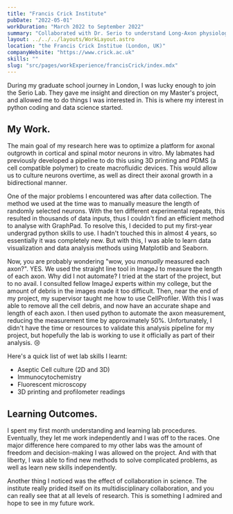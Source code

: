 ```yaml
---
title: "Francis Crick Institute"
pubDate: "2022-05-01"
workDuration: "March 2022 to September 2022"
summary: "Collaborated with Dr. Serio to understand Long-Axon physiology in vitro."
layout: ../../../layouts/WorkLayout.astro
location: "the Francis Crick Institue (London, UK)"
companyWebsite: "https://www.crick.ac.uk"
skills: ""
slug: "src/pages/workExperience/francisCrick/index.mdx"
---
```


During my graduate school journey in London, I was lucky enough to join the Serio Lab. They gave me insight and direction on my Master's project, and allowed me to do things I was interested in. This is where my interest in python coding and data science started.

## My Work.

The main goal of my research here was to optimize a platform for axonal outgrowth in cortical and spinal motor neurons in vitro. My labmates had previously developed a pipeline to do this using 3D printing and PDMS (a cell compatible polymer) to create macrofluidic devices. This would allow us to culture neurons overtime, as well as direct their axonal growth in a bidirectional manner.

One of the major problems I encountered was after data collection. The method we used at the time was to manually measure the length of randomly selected neurons. With the ten different experimental repeats, this resulted in thousands of data inputs, thus I couldn't find an efficient method to analyse with GraphPad. To resolve this, I decided to put my first-year undergrad python skills to use. I hadn't touched this in almost 4 years, so essentially it was completely new. But with this, I was able to learn data visualization and data analysis methods using Matplotlib and Seaborn.

Now, you are probably wondering "wow, you _manually_ measured each axon?". YES. We used the straight line tool in ImageJ to measure the length of each axon. Why did I not automate? I tried at the start of the project, but to no avail. I consulted fellow ImageJ experts within my college, but the amount of debris in the images made it too difficult. Then, near the end of my project, my supervisor taught me how to use CellProfiler. With this I was able to remove all the cell debris, and now have an accurate shape and length of each axon. I then used python to automate the axon measurement, reducing the measurement time by approximately 50%. Unfortunately, I didn't have the time or resources to validate this analysis pipeline for my project, but hopefully the lab is working to use it officially as part of their analysis. 😢

Here's a quick list of wet lab skills I learnt:

- Aseptic Cell culture (2D and 3D)
- Immunocytochemistry
- Fluorescent microscopy
- 3D printing and profilometer readings

## Learning Outcomes.

I spent my first month understanding and learning lab procedures. Eventually, they let me work independently and I was off to the races. One major difference here compared to my other labs was the amount of freedom and decision-making I was allowed on the project. And with that liberty, I was able to find new methods to solve complicated problems, as well as learn new skills independently.

Another thing I noticed was the effect of collaboration in science. The institute really prided itself on its multidisciplinary collaboration, and you can really see that at all levels of research. This is something I admired and hope to see in my future work.
